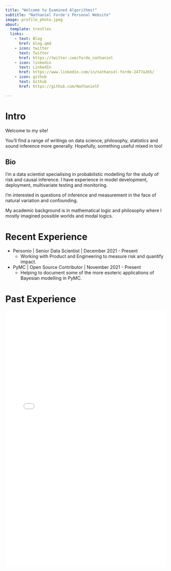 ```yaml
---
title: "Welcome to Examined Algorithms!"
subtitle: "Nathaniel Forde's Personal Website"
image: profile_photo.jpeg
about:
  template: trestles
  links:
    - text: Blog
      href: blog.qmd 
    - icon: twitter
      text: Twitter
      href: https://twitter.com/forde_nathaniel
    - icon: linkedin
      text: LinkedIn
      href: https://www.linkedin.com/in/nathaniel-forde-2477a265/
    - icon: github
      text: Github
      href: https://github.com/NathanielF

---
```


# Intro

Welcome to my site! 

You'll find a range of writings on data science, philosophy, statistics and sound inference more generally. Hopefully, something useful mixed in too! 

## Bio

I'm a data scientist specialising in probabilistic modelling for the study of risk and causal inference. I have experience in model development, deployment, multivariate testing and monitoring. 

I'm interested in questions of inference and measurement in the face of natural variation and confounding. 

My academic background is in mathematical logic and philosophy where I mostly imagined possible worlds and modal logics. 

:::{.panel-tabset}
# Recent Experience

- Personio | Senior Data Scientist | December 2021 - Present 
  - Working with Product and Engineering to measure risk and quantify impact. 

- PyMC | Open Source Contributor | November 2021 - Present
  - Helping to document some of the more esoteric applications of Bayesian modelling in PyMC.


# Past Experience

 <embed width="100%" height="800" type="application/pdf" src="/resume/Nathaniel_Forde_CV.pdf">


:::

